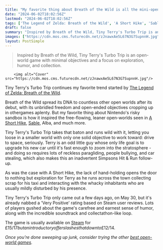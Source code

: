 ```yaml
---
title: "My favorite thing about Breath of the Wild is all the mini-open-worlds it inspired, and another one just hit Steam with near-perfect reviews"
date: "2024-06-02T18:02:56Z"
lastmod: "2024-06-02T18:02:56Z"
tags: ['The Legend of Zelda: Breath of the Wild', 'A Short Hike', 'Sable', 'Alba', 'Simpsons Hit & Run', 'Steam', 'Open-World Games']
draft: false
summary: "Inspired by Breath of the Wild, Tiny Terry's Turbo Trip is an open-world game with minimal objectives and a focus on exploration, humor, and collection."
images: ["https://cdn.mos.cms.futurecdn.net/zJnawxAe5L67N3G7SupnnH.jpg"]
layout: PostSimple
---
```

> Inspired by Breath of the Wild, Tiny Terry's Turbo Trip is an open-world game with minimal objectives and a focus on exploration, humor, and collection.


        <img alt="Cover" src="https://cdn.mos.cms.futurecdn.net/zJnawxAe5L67N3G7SupnnH.jpg"/>
        
Tiny Terry's Turbo Trip continues my favorite trend started by [The Legend of Zelda: Breath of the Wild](https://www.gamesradar.com/legend-of-zelda-breath-of-the-wild-guide/).

Breath of the Wild spread its DNA to countless other open worlds after its debut, with its unbridled freedom and open-ended objectives cropping up in othergames aplenty. But my favorite thing about Nintendo's risky sandbox is how it inspired the free-flowing, leaner open-worlds seen in [A Short Hike](https://www.gamesradar.com/a-short-hike-multiplayer-mod-isnt-an-april-fools-joke-and-supports-99-players/), [Sable](https://www.gamesradar.com/sable-review/), Alba, and much more.

Tiny Terry's Turbo Trip takes that baton and runs wild with it, letting you loose in a smaller world with only one solid objective to work toward: drive to space, seriously. Terry is an odd little guy whose only life goal is to upgrade his new car until it's fast enough to zoom into the stratosphere - and doing so requires lots of reckless paragliding, people bullying, and car stealing, which also makes this an inadvertent Simpsons Hit & Run follow-up.

As was the case with A Short Hike, the lack of hand-holding opens the door to nothing but exploration for Terry as he runs across the town collecting scrap for his taxi and interacting with the whacky inhabitants who are usually mildly disturbed by his presence. 

Tiny Terry's Turbo Trip only came out a few days ago, on May 30, but it's already nabbed a 'Very Positive' rating based on Steam user reviews. Lots of players gushed about the game's carefree and earnest sense of humor, along with the incredible soundtrack and collectathon-like loop.

The game is usually available on [Steam](https://store.steampowered.com/app/2238040/Tiny_Terrys_Turbo_Trip/) for £15/$17 but an introductory offer slashes that down to £12/$14.

*Once you’re done sweeping up junk, consider trying the other *[<em>best open-world games</em>](https://www.gamesradar.com/best-open-world-games/)*.*
        